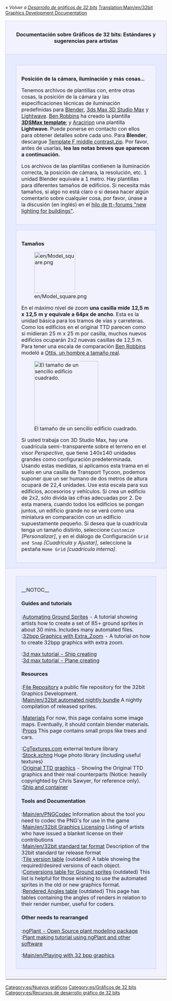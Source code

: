 {{es/Traducción|32bit Graphics Development Documentation|60}}
{{es/Ampliar}}
''« Volver a [[Main/es/Desarrollo de gráficos de 32 bits|Desarrollo de gráficos de 32 bits]]''
[[Translation:Main/en/32bit Graphics Development Documentation]]

{| width="100%"
|-
|colspan="2" style="background-color: #f1f2fe; border: 1px solid #c7c8fe; margin: 0; padding: 1em 1em 1em 1em; text-align:center"|<font size="3">'''Documentación sobre Gráficos de 32 bits: Estándares y sugerencias para artistas'''</font>
|- valign="top"
|width="50%" style="background-color: #E7EBFF; border: 1px solid #c7c8fe; margin: 0; padding: 1em 1em 0em 1em;"|

<div style="margin:1em;padding:1em;border:1px solid #c7c8fe;background:#f1f2fe;">
<font size="3">'''Posición de la cámara, iluminación y más cosas...'''</font>

Tenemos archivos de plantillas con, entre otras cosas, la posición de la cámara y las especificaciones técnicas de iluminación predefinidas para [http://www.wikipedia.org/wiki/es:Blender Blender], [http://www.wikipedia.org/wiki/es:Autodesk 3ds Max 3D Studio Max] y [http://www.wikipedia.org/wiki/es:LightWave Lightwave]. [[Archive/en/Ben|Ben Robbins]] ha creado la plantilla [http://www.tt-forums.net/download/file.php?id=91802 '''3DSMax template''']; y [[Archive/en/Aracirion|Aracirion]] una plantilla '''Lightwave'''. Puede ponerse en contacto con ellos para obtener detalles sobre cada uno. Para '''Blender''', descargue [http://www.tt-forums.net/download.php?id=53231 Template F middle contrast.zip]. Por favor, antes de usarlas, '''lea las notas breves que aparecen a continuación.'''

Los archivos de las plantillas contienen la iluminación correcta, la posición de cámara, la resolución, etc. 1 unidad Blender equivale a 1 metro. Hay plantillas para diferentes tamaños de edificios. Si necesita más tamaños, si algo no está claro o si desea hacer algún comentario sobre cualquier cosa, por favor, únase a la discusión (en inglés) en el [http://tt-forums.net/viewtopic.php?t=24857 hilo de tt-forums "new lighting for buildings"].
</div>

<div style="margin:1em;padding:1em;border:1px solid #c7c8fe;background:#f1f2fe;">
<font size="3">'''Tamaños'''</font>

[[File:en/Model square.png|128px|left]]

En el máximo nivel de zoom '''una casilla mide 12,5 m x 12,5 m y equivale a 64px de ancho'''. Esta es la unidad básica para los tramos de vías y carreteras. Como los edificios en el original TTD parecen como si midieran 25 m x 25 m por casilla, muchos nuevos edificios ocuparán 2x2 nuevas casillas de 12,5 m. Para tener una escala de comparación [[Archive/en/Ben|Ben Robbins]] modeló a [http://tt-forums.net/download.php?id=48953 Ottis, un hombre a tamaño real].

[[File:en/3dsmeasurements.jpeg|thumb|200px|right|El tamaño de un sencillo edificio cuadrado.]]

Si usted trabaja con 3D Studio Max, hay una cuadrícula semi-transparente sobre el terreno en el visor ''Perspective'', que tiene 140x140 unidades grandes como configuración predeterminada. Usando estas medidas, si aplicamos esta trama en el suelo en una casilla de Transport Tycoon, podemos suponer que un ser humano de dos metros de altura ocupará de 22,4 unidades. Use esta escala para sus edificios, accesorios y vehículos. Si crea un edificio de 2x2, sólo divida las cifras adecuadas por 2. De esta manera, cuando todos los edificios se pongan juntos, un edificio grande no se verá como una miniatura en comparación con un edificio supuestamente pequeño. Si desea que la cuadrícula tenga un tamaño distinto, seleccione <code>Customize</code> ''[Personalizar]'', y en el diálogo de Configuración <code>Grid and Snap</code> ''[Cuadrícula y Ajustar]'', seleccione la pestaña <code>Home Grid</code> ''[cuadrícula interna]''.
</div>

|width="50%" style="background-color: #E7EBFF; border: 1px solid #c7c8fe; margin: 0; padding: 1em 1em 0em 1em;"|

<div style="margin:1em;padding:1em;border:1px solid #c7c8fe;background:#f1f2fe;">
<font size="3">'''Materiales'''</font>

[[File:en/Ref-%26-amb.png|400px|center]]

Para '''todo''' material que se crea, en la ficha <code>shaders</code>, se recomienda cambiar el parámetro <code>Amb</code> (con '''0.5''' por defecto) para que coincida con el parámetro <code>Ref</code> (con '''1''' por defecto). Siempre hay que modificar <code>Ref</code> y <code>Amb</code> al mismo tiempo. Se ha decidido que <code>Amb</code> siempre debe tener el mismo valor que <code>Ref</code>, para que los materiales reflejen la la luz del sol (o de otras fuentes de luz) de la misma manera que refleja la luz de entorno (luz ambiente).  Por lo tanto, para obtener el máximo realismo, los valores deben ser los mismos. Naturalmente, esto no es una regla estricta, usted tiene libertad artística para apartarse de ella.

[[File:en/Official materials.png|150px|right]]

El archivo de plantillas contiene un archivo llamado '''official_materials.blend'''. Contiene algunos de los materiales que se necesitan a menudo, y que deberían ser los mismos en diferentes objetos, como el pavimento por ejemplo. Coloque este archivo en un lugar fijo. Cuando usted haya construido un modelo y desee utilizar un material oficial, '''simplemente vincule el material en lugar añadirlo''', Para más instrucciones consulte [[Main/es/Usar materiales oficiales|Usar materiales oficiales]].
</div>

<div style="margin:1em;padding:1em;border:1px solid #c7c8fe;background:#f1f2fe;">
<font size="3">'''Minimize render time'''</font>

[[File:en/AO-samples.png|400px|center]]

Rendering can be quite slow. To reduce time it takes to render for previews, reduce the <code>Samples</code> value under <code>Ambient Occlusion</code>.
</div>
|-
|colspan="2" style="background-color: #f1f2fe; border: 1px solid #c7c8fe; margin: 0; padding: 0.5em 1em 0.5em 1em;"|
<div style="margin:1em;padding:1em;border:1px solid #c7c8fe;background:#E7EBFF;">
__NOTOC__
====Guides and tutorials====
;:[[Main/en/Ground Sprites Automated (New Graphics)|Automating Ground Sprites]] - A tutorial showing artists how to create a set of 85+ ground sprites in about 30 mins. Includes many automated files.
;:[[Main/en/How to Create 32bpp Graphics with Extra Zoom|32bpp Graphics with Extra_Zoom]] - A tutorial on how to create 32bpp graphics with extra zoom.

;:[http://www.tt-forums.net/viewtopic.php?f=36&t=39367 3d max tutorial - Ship creating]
;:[http://www.tt-forums.net/viewtopic.php?f=36&t=39195 3d max tutorial - Plane creating]

====Resources====
;:[[Main/en/32bit Graphics Development File Repository|File Repository]] a public file repository for the 32bit Graphics Development.
;:[[Main/en/32bit automated nightly bundle]] A nightly compilation of released sprites.

;:[[Main/en/Standardised materials (New Graphics)|Materials]] For now, this page contains some image maps. Eventually, it should contain blender materials.
;:[[Main/en/Props (New Graphics)|Props]] This page contains small props like trees and cars.

;:[http://www.cgtextures.com/ CgTextures.com] external texture library
;:[http://www.sxc.hu Stock.xchng] Huge photo library (including useful textures)
;:[http://www.chrissawyergames.com/feature1a.htm Original TTD graphics] - Showing the Original TTD graphics and their real counterparts (Notice: heavily copyrighted by Chris Sawyer, for reference only).
;:[http://www.tt-forums.net/viewtopic.php?f=36&t=14549&start=5000 Ship and container]

====Tools and Documentation====
;:[[Main/en/PNGCodec]] Information about the tool you need to codec the PNG's for use in the game
;:[[Main/en/32bit Graphics Licensing]] Listing of artists who have issued a blanket license on their contributions
;:[[Main/en/32bit standard tar format]] Description of the 32bit standard tar release format
;:[[Main/en/Tile version table (New graphics)|Tile version table]] (outdated) A table showing the required/desired versions of each object.
;:[[Main/en/Ground sprites conversions list (New Graphics)|Conversions table for Ground sprites]] (outdated) This list is helpful for those wishing to use the automated sprites in the old or new graphics format.
;:[[Main/en/Rendered Angles table (New graphics)|Rendered Angles table]] (outdated) This page has tables containing the angles of renders in relation to their render number, useful for coders.

====Other needs to rearranged====  
;:[http://ngplant.sourceforge.net/ ngPlant - Open Source plant modeling package]
;:[http://yorik.orgfree.com/tutorials/treemaking.html Plant making tutorial using ngPlant and other software]

;:[[Main/en/Playing with 32 bpp graphics]]

</div>
|-
|}

{{es/Caja de navegación de desarrollo gráfico}}

[[Category:es/Nuevos gráficos]][[Category:es/Gráficos de 32 bits]][[Category:es/Recursos de desarrollo gráfico de 32 bits]]